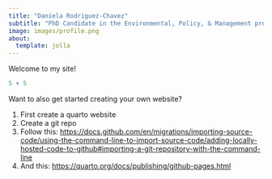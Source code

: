 ```yaml
---
title: "Daniela Rodriguez-Chavez"
subtitle: "PhD Candidate in the Environmental, Policy, & Management program at UC Berkeley"
image: images/profile.png
about:
  template: jolla
---
```


Welcome to my site!

```r
5 + 5
```

Want to also get started creating your own website?

1.  First create a quarto website
2.  Create a git repo
3.  Follow this: <https://docs.github.com/en/migrations/importing-source-code/using-the-command-line-to-import-source-code/adding-locally-hosted-code-to-github#importing-a-git-repository-with-the-command-line>
4.  And this: <https://quarto.org/docs/publishing/github-pages.html>
